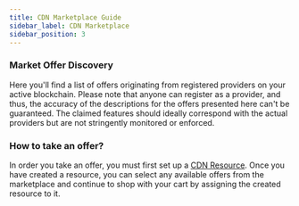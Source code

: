 ```yaml
---
title: CDN Marketplace Guide
sidebar_label: CDN Marketplace
sidebar_position: 3
---
```


### Market Offer Discovery

Here you'll find a list of offers originating from registered providers on your active blockchain. Please note that anyone can register as a provider, and thus, the accuracy of the descriptions for the offers presented here can't be guaranteed. The claimed features should ideally correspond with the actual providers but are not stringently monitored or enforced.

### How to take an offer?

In order you take an offer, you must first set up a [CDN Resource](/for-clients/CDN/cdn-resources). Once you have created a resource, you can select any available offers from the marketplace and continue to shop with your cart by assigning the created resource to it.